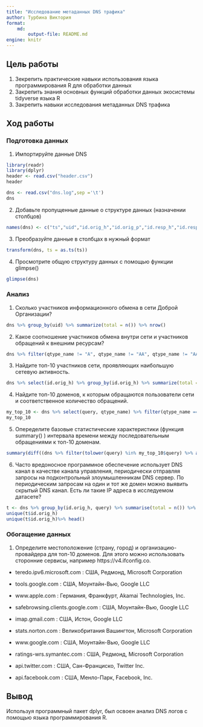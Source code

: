 ```yaml
---
title: "Исследование метаданных DNS трафика"
author: Турбина Виктория
format: 
    md:
        output-file: README.md
engine: knitr
---
```


## Цель работы

1.  Зекрепить практические навыки использования языка программирования R для обработки данных
2.  Закрепить знания основных функций обработки данных экосистемы tidyverse языка R
3.  Закрепить навыки исследования метаданных DNS трафика

## Ход работы

### Подготовка данных

1. Импортируйте данные DNS

```r
library(readr)
library(dplyr)
header <- read.csv("header.csv")
header
```

```r
dns <- read.csv("dns.log",sep ='\t')
dns
```

2. Добавьте пропущенные данные о структуре данных (назначении столбцов)

```r
names(dns) <- c("ts","uid","id.orig_h","id.orig_p","id.resp_h","id.resp_p","proto","trans_id","query","qclass","qclass_name","qtype","qtype_name","rcode","rcode_name","AA","TC", "RD","RA","Z","answers","TTLs","rejected")
```


3. Преобразуйте данные в столбцах в нужный формат

```r
transform(dns, ts = as.ts(ts))
```


4. Просмотрите общую структуру данных с помощью функции glimpse()

```r
glimpse(dns)
```


### Анализ

1. Сколько участников информационного обмена в
сети Доброй Организации?

```r
dns %>% group_by(uid) %>% summarize(total = n()) %>% nrow()
```


2. Какое соотношение участников обмена внутри
сети и участников обращений к внешним
ресурсам?

```r
dns %>% filter(qtype_name != "A", qtype_name != "AA", qtype_name != "AAA", qtype_name != "AAAA") %>% group_by(uid) %>% summarize(total = n()) %>% nrow() / dns %>% filter(qtype_name == "A"|qtype_name == "AA"| qtype_name == "AAA" | qtype_name == "AAAA") %>% group_by(uid) %>% summarize(total = n()) %>% nrow()
```


3. Найдите топ-10 участников сети, проявляющих
наибольшую сетевую активность.

```r
dns %>% select(id.orig_h) %>% group_by(id.orig_h) %>% summarize(total = n()) %>% arrange(desc(total)) %>% head(10)
```


4. Найдите топ-10 доменов, к которым обращаются
пользователи сети и соответственное количество
обращений.

```r
my_top_10 <- dns %>% select(query, qtype_name) %>% filter(qtype_name == "A"|qtype_name == "AA"| qtype_name == "AAA" | qtype_name == "AAAA") %>% group_by(query) %>% summarize(total = n()) %>% arrange(desc(total)) %>% head(10)
my_top_10
```


5. Опеределите базовые статистические
характеристики (функция summary() ) интервала
времени между последовательным обращениями к
топ-10 доменам.

```r
summary(diff((dns %>% filter(tolower(query) %in% my_top_10$query) %>% arrange(ts))$ts))
```


6. Часто вредоносное программное обеспечение
использует DNS канал в качестве канала
управления, периодически отправляя запросы на
подконтрольный злоумышленникам DNS сервер.
По периодическим запросам на один и тот же
домен можно выявить скрытый DNS канал. Есть ли
такие IP адреса в исследуемом датасете?

```r
t <- dns %>% group_by(id.orig_h, query) %>% summarise(total = n()) %>% filter(total > 1)
unique(t$id.orig_h)
unique(t$id.orig_h)%>% head()
```


### Обогащение данных

1. Определите местоположение (страну, город) и
организацию-провайдера для топ-10 доменов. Для
этого можно использовать сторонние сервисы,
например https://v4.ifconfig.co.

- teredo.ipv6.microsoft.com : США, Редмонд, Microsoft Corporation

- tools.google.com : США, Моунтайн-Вью, Google LLC

- www.apple.com : Германия, Франкфурт, Akamai Technologies, Inc.

- safebrowsing.clients.google.com : США, Моунтайн-Вью, Google LLC 

- imap.gmail.com : США, Истон, Google LLC

- stats.norton.com : Великобритания Вашингтон, Microsoft Corporation

- www.google.com : США, Моунтайн-Вью, Google LLC

- ratings-wrs.symantec.com : США, Редмонд, Microsoft Corporation

- api.twitter.com : США, Сан-Франциско, Twitter Inc.

- api.facebook.com : США, Менло-Парк, Facebook, Inc.

## Вывод

Используя программный пакет dplyr, был освоен анализ
DNS логов с помощью языка программирования R.
